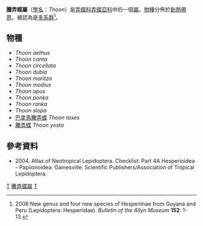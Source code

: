 {{NoteTA
|G1=Butterfly
}}
{{Automatic Taxobox
| taxon = Thoon
| authority = Godman, [1900]
| type_species = [[騰弄蝶|騰弄蝶]]<br />''Proteides modius''
| type_species_authority = (Mabille, 1889)
| subdivision_ranks = [[物種|物種]]
| subdivision = 共12種，詳見正文。
| synonyms =
}}

'''騰弄蝶屬'''（[[學名|學名]]：''Thoon''）是[[弄蝶科|弄蝶科]][[弄蝶亞科|弄蝶亞科]]中的一個[[屬|屬]]。[[物種|物種]]分佈於[[新熱帶界|新熱帶界]]。被認為是[[多系群|多系群]]<ref>{{aut|Steinhauser, S. R.}} 2008 New genus and four new species of Hesperiinae from Guyana and Peru (Lepidoptera: Hesperiidae). ''Bulletin of the Allyn Museum'' '''152''': 1-13.</ref>。

== 物種 ==
* ''Thoon aethus''
* ''Thoon canta''
* ''Thoon circellata''
* ''Thoon dubia''
* ''Thoon maritza''
* ''Thoon modius''
* ''Thoon opus''
* ''Thoon ponka''
* ''Thoon ranka''
* ''Thoon slopa''
* [[巴拿馬騰弄蝶|巴拿馬騰弄蝶]] ''Thoon taxes''
* [[騰弄蝶|騰弄蝶]] ''Thoon yesta''

== 參考資料 ==
{{reflist}}
* {{aut|Lamas G ed.}} 2004. Atlas of Neotropical Lepidoptera. Checklist: Part 4A Hesperioidea - Papiionoidea. Gainesville: Scientific Publishers/Association of Tropical Lepidoptera.

{{Commons category|Thoon}}

{{taxonbar}}
[[Category:_1900年描述的分类群|T]]
[[Category:騰弄蝶屬|]]
[[Category:紫弄蝶族|T]]